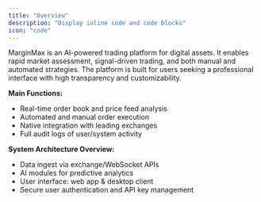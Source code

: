 ```yaml
---
title: "Overview"
description: "Display inline code and code blocks"
icon: "code"
---
```


MarginMax is an AI-powered trading platform for digital assets. It enables rapid market assessment, signal-driven trading, and both manual and automated strategies. The platform is built for users seeking a professional interface with high transparency and customizability.

**Main Functions:**

- Real-time order book and price feed analysis
- Automated and manual order execution
- Native integration with leading exchanges
- Full audit logs of user/system activity

**System Architecture Overview:**

- Data ingest via exchange/WebSocket APIs
- AI modules for predictive analytics
- User interface: web app & desktop client
- Secure user authentication and API key management
